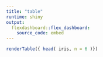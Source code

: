 ```yaml
---
title: "table"
runtime: shiny
output:
  flexdashboard::flex_dashboard:
    source_code: embed
---
```


```r
renderTable({ head( iris, n = 6 )})
```

